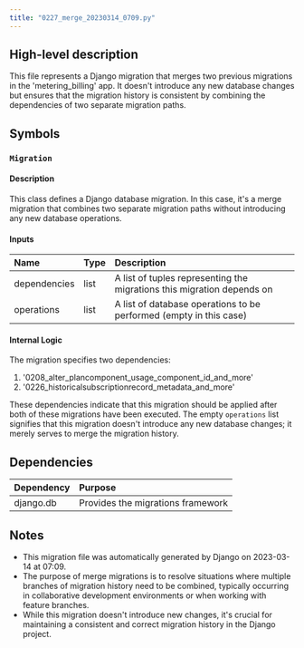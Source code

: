 ```yaml
---
title: "0227_merge_20230314_0709.py"
---
```


## High-level description
This file represents a Django migration that merges two previous migrations in the 'metering_billing' app. It doesn't introduce any new database changes but ensures that the migration history is consistent by combining the dependencies of two separate migration paths.

## Symbols

### `Migration`
#### Description
This class defines a Django database migration. In this case, it's a merge migration that combines two separate migration paths without introducing any new database operations.

#### Inputs
| Name | Type | Description |
|:-----|:-----|:------------|
| dependencies | list | A list of tuples representing the migrations this migration depends on |
| operations | list | A list of database operations to be performed (empty in this case) |

#### Internal Logic
The migration specifies two dependencies:
1. '0208_alter_plancomponent_usage_component_id_and_more'
2. '0226_historicalsubscriptionrecord_metadata_and_more'

These dependencies indicate that this migration should be applied after both of these migrations have been executed. The empty `operations` list signifies that this migration doesn't introduce any new database changes; it merely serves to merge the migration history.

## Dependencies
| Dependency | Purpose |
|:-----------|:--------|
| django.db | Provides the migrations framework |

## Notes
- This migration file was automatically generated by Django on 2023-03-14 at 07:09.
- The purpose of merge migrations is to resolve situations where multiple branches of migration history need to be combined, typically occurring in collaborative development environments or when working with feature branches.
- While this migration doesn't introduce new changes, it's crucial for maintaining a consistent and correct migration history in the Django project.